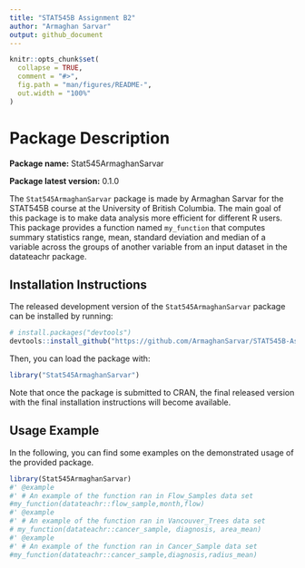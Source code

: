 ```yaml
---
title: "STAT545B Assignment B2"
author: "Armaghan Sarvar"
output: github_document
---
```


```r
knitr::opts_chunk$set(
  collapse = TRUE,
  comment = "#>",
  fig.path = "man/figures/README-",
  out.width = "100%"
)
```

# Package Description

**Package name:** Stat545ArmaghanSarvar

**Package latest version:** 0.1.0

The `Stat545ArmaghanSarvar` package is made by Armaghan Sarvar for the STAT545B course at the University of British Columbia.
The main goal of this package is to make data analysis more efficient for different R users. 
This package provides a function named `my_function` that computes summary statistics range, mean, standard
deviation and median of a variable across the groups of another variable from an input dataset in the datateachr package.


## Installation Instructions

The released development version of the `Stat545ArmaghanSarvar` package can be
installed by running:

``` r
# install.packages("devtools")
devtools::install_github("https://github.com/ArmaghanSarvar/STAT545B-Assignments/tree/main/Stat545ArmaghanSarvar")
``` 

Then, you can load the package with:

``` r
library("Stat545ArmaghanSarvar")
```

Note that once the package is submitted to CRAN, the final released version with the final installation instructions will become available.

## Usage Example

In the following, you can find some examples on the demonstrated usage of the provided package.

```r
library(Stat545ArmaghanSarvar)
#' @example
#' # An example of the function ran in Flow_Samples data set
#my_function(datateachr::flow_sample,month,flow)
#' @example
#' # An example of the function ran in Vancouver_Trees data set
# my_function(datateachr::cancer_sample, diagnosis, area_mean)
#' @example
#' # An example of the function ran in Cancer_Sample data set
#my_function(datateachr::cancer_sample,diagnosis,radius_mean)
```


